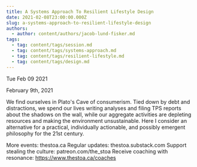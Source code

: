 ```yaml
---
title: A Systems Approach To Resilient Lifestyle Design
date: 2021-02-08T23:00:00.000Z
slug: a-systems-approach-to-resilient-lifestyle-design
authors:
  - author: content/authors/jacob-lund-fisker.md
tags:
  - tag: content/tags/session.md
  - tag: content/tags/systems-approach.md
  - tag: content/tags/resilient-lifestyle.md
  - tag: content/tags/design.md
---
```






Tue Feb 09 2021

February 9th, 2021

We find ourselves in Plato's Cave of consumerism. Tied down by debt and distractions, we spend our lives writing analyses and filing TPS reports about the shadows on the wall, while our aggregate activities are depleting resources and making the environment unsustainable. Here I consider an alternative for a practical, individually actionable, and possibly emergent philosophy for the 21st century.

More events: thestoa.ca
Regular updates: thestoa.substack.com
Support stealing the culture: patreon.com/the_stoa
Receive coaching with resonance: https://www.thestoa.ca/coaches


